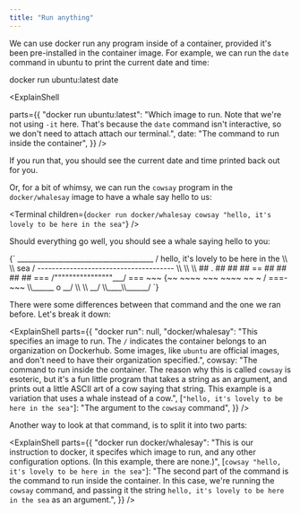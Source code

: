 ```yaml
---
title: "Run anything"
---
```




We can use docker run any program inside of a container, provided it's been pre-installed in the container image. For example, we can run the `date` command in ubuntu to print the current date and time:

<Terminal>docker run ubuntu:latest date</Terminal>

<ExplainShell

parts={{
    "docker run ubuntu:latest":
      "Which image to run. Note that we're not using `-it` here. That's because the `date` command isn't interactive, so we don't need to attach attach our terminal.",
    date: "The command to run inside the container",
  }}
/>

If you run that, you should see the current date and time printed back out for you.

Or, for a bit of whimsy, we can run the `cowsay` program in the `docker/whalesay` image to have a whale say hello to us:

<Terminal
  children={`docker run docker/whalesay cowsay "hello, it's lovely to be here in the sea"`}
/>

Should everything go well, you should see a whale saying hello to you:

<Terminal noCopy>
  {`
 ______________________________________
/ hello, it's lovely to be here in the \\
\\ sea                                  /
 --------------------------------------
    \\
     \\
      \\
                    ##        .
              ## ## ##       ==
           ## ## ## ##      ===
       /""""""""""""""""___/ ===
  ~~~ {~~ ~~~~ ~~~ ~~~~ ~~ ~ /  ===- ~~~
       \\______ o          __/
        \\    \\        __/
          \\____\\______/
`}
</Terminal>

There were some differences between that command and the one we ran before. Let's break it down:

<ExplainShell
  parts={{
    "docker run": null,
    "docker/whalesay":
      "This specifies an image to run. The `/` indicates the container belongs to an organization on Dockerhub. Some images, like `ubuntu` are official images, and don't need to have their organization specified.",
    cowsay:
      "The command to run inside the container. The reason why this is called `cowsay` is esoteric, but it's a fun little program that takes a string as an argument, and prints out a little ASCII art of a cow saying that string. This example is a variation that uses a whale instead of a cow.",
    [`"hello, it's lovely to be here in the sea"`]:
      "The argument to the `cowsay` command",
  }}
/>

Another way to look at that command, is to split it into two parts:

<ExplainShell
  parts={{
    "docker run docker/whalesay":
      "This is our instruction to docker, it specifes which image to run, and any other configuration options. (In this example, there are none.)",
    [`cowsay "hello, it's lovely to be here in the sea"`]:
      "The second part of the command is the command to run inside the container. In this case, we're running the `cowsay` command, and passing it the string `hello, it's lovely to be here in the sea` as an argument.",
  }}
/>
